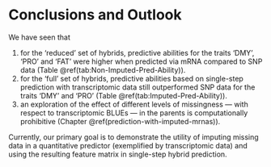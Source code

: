 # Conclusions and Outlook
We have seen that

1.    for the 'reduced' set of hybrids, predictive abilities for the traits 
      'DMY', 'PRO' and 'FAT' were higher when predicted via mRNA compared to SNP
      data (Table \@ref(tab:Non-Imputed-Pred-Ability)).
2.    for the 'full' set of hybrids, predictive abilities based on single-step
      prediction with transcriptomic data still outperformed SNP data for the
      traits 'DMY' and 'PRO' (Table \@ref(tab:Imputed-Pred-Ability)).
2.    an exploration of the effect of different levels of missingness &mdash; 
      with respect to transcriptomic BLUEs &mdash; in the parents is 
      computationally prohibitive 
      (Chapter \@ref(prediction-with-imputed-mrnas)).
      
Currently, our primary goal is to demonstrate the utility of imputing missing 
data in a quantitative predictor (exemplified by transcriptomic data) and 
using the resulting feature matrix in single-step hybrid prediction.